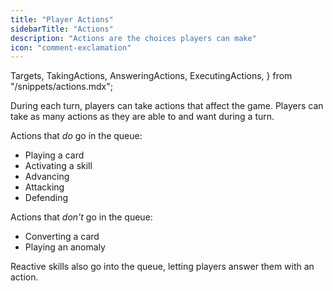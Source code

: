```yaml
---
title: "Player Actions"
sidebarTitle: "Actions"
description: "Actions are the choices players can make"
icon: "comment-exclamation"
---
```


  Targets,
  TakingActions,
  AnsweringActions,
  ExecutingActions,
} from "/snippets/actions.mdx";

During each turn, players can take actions that affect the game.
Players can take as many actions as they are able to and want during a turn.

Actions that _do_ go in the queue:

- Playing a card
- Activating a skill
- Advancing
- Attacking
- Defending

Actions that _don't_ go in the queue:

- Converting a card
- Playing an anomaly

<Note>
  Reactive skills also go into the queue, letting players answer them with an
  action.
</Note>

<Card title="Targets">
  <Targets />
</Card>

<Card title="Taking Actions">
  <TakingActions />
</Card>

<Card title="Answering Actions">
  <AnsweringActions />
</Card>

<Card title="Executing Actions">
  <ExecutingActions />
</Card>
